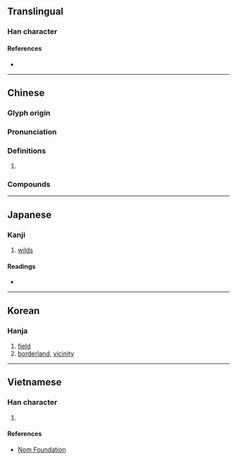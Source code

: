 {{character info}}
==Translingual==

===Han character===
{{Han char|rn=32|rad=土|as=05|sn=8|four=47120|canj=GBR|ids=⿰土冋}}

====References====
* {{Han ref|kx=0226.290|dkj=04985|dj=0462.070|hdz=10432.030|uh=5770|ud=22384|bh=CBF7|bd=52215}}

----

==Chinese==
{{zh-forms|alt=冂,冋}}

===Glyph origin===
{{Han etym}}

===Pronunciation===
{{zh-pron
|m=jiōng
|c=gwing1
|mc=y
|oc=y
|ma=
|cat=n
}}

===Definitions===
{{zh-hanzi}}

# {{zh-alt-form|冂|[[city]] [[outskirts]]}}

===Compounds===
{{zh-der|坰牧|坰野|郊坰}}

----

==Japanese==

===Kanji===
{{ja-kanji|grade=|rs=土05}}

# [[wilds]]

====Readings====
* {{ja-readings|on=[[けい]] (kei), [[きょう]] (kyō)|kun=}}

----

==Korean==

===Hanja===
{{ko-hanja|hangeul=경|rv=gyeong|mr=kyŏng}}

# [[field]]
# [[borderland]], [[vicinity]]

----

==Vietnamese==

===Han character===
{{vi-hantu|[[quynh]]|rs=土05}}

# {{rfdef|vi|sort=土05}}

====References====
* [http://nomfoundation.org/common/nom_details.php?codepoint=5770 Nom Foundation]